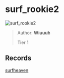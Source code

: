 # surf_rookie2

![surf_rookie2](https://raw.githubusercontent.com/Sayt123/SurfMapPics/Maps-and-bonuses/csgo/surf_rookie2.jpg)

> Author: **Wiuuuh**
>
> Tier 1

## Records

[surfheaven](https://surfheaven.eu/map/surf_rookie2)
